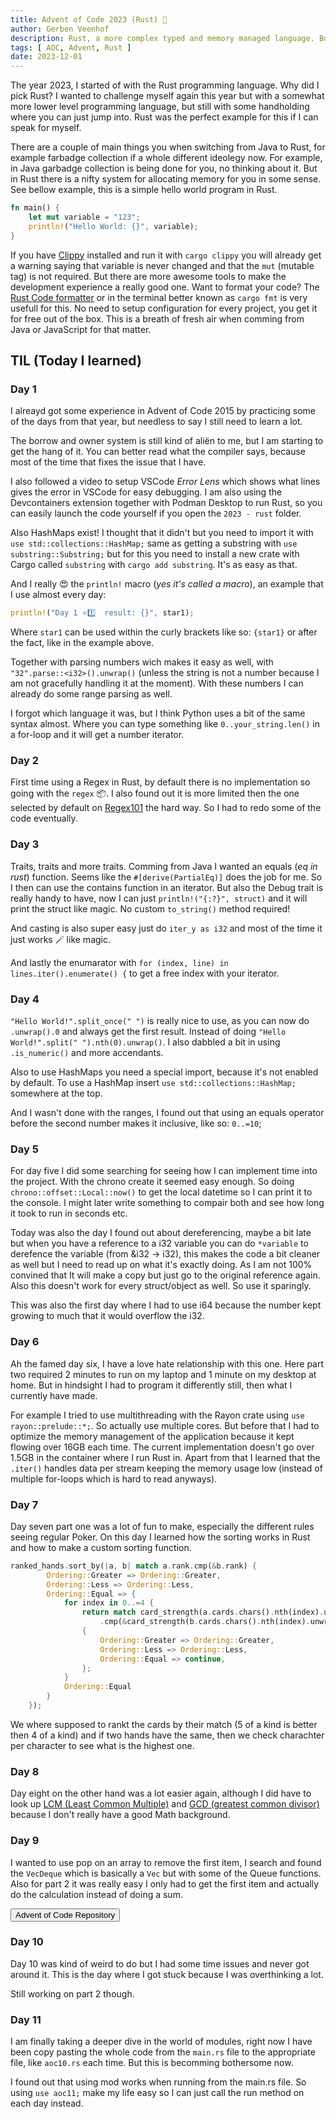 ```yaml
---
title: Advent of Code 2023 (Rust) 🎄
author: Gerben Veenhof
description: Rust, a more complex typed and memory managed language. But still alike Java in some sort cases.
tags: [ AOC, Advent, Rust ]
date: 2023-12-01
---
```


The year 2023, I started of with the Rust programming language. Why did I pick Rust? 
I wanted to challenge myself again this year but with a somewhat more lower level programming language, but still with some handholding where you can just jump into. 
Rust was the perfect example for this if I can speak for myself. 

There are a couple of main things you when switching from Java to Rust, for example farbadge collection if a whole different ideolegy now.
For example, in Java garbadge collection is being done for you, no thinking about it. 
But in Rust there is a nifty system for allocating memory for you in some sense.
See bellow example, this is a simple hello world program in Rust. 

```rust
fn main() {
    let mut variable = "123";
    println!("Hello World: {}", variable);
}
```

If you have [Clippy](https://doc.rust-lang.org/stable/clippy/usage.html) installed and run it with `cargo clippy` you will already get a warning saying that variable is never changed and that the `mut` (mutable tag) is not required. 
But there are more awesome tools to make the development experience a really good one. Want to format your code? The [Rust Code formatter](https://github.com/rust-lang/rustfmt) or in the terminal better known as `cargo fmt` is very usefull for this.
No need to setup configuration for every project, you get it for free out of the box. This is a breath of fresh air when comming from Java or JavaScript for that matter.

## TIL (Today I learned)

### Day 1

I alreayd got some experience in Advent of Code 2015 by practicing some of the days from that year, but needless to say I still need to learn a lot.

The borrow and owner system is still kind of aliën to me, but I am starting to get the hang of it. You can better read what the compiler says, because most of the time that fixes the issue that I have.

I also followed a video to setup VSCode *Error Lens* which shows what lines gives the error in VSCode for easy debugging. I am also using the Devcontainers extension together with Podman Desktop to run Rust, so you can easily launch the code yourself if you open the `2023 - rust` folder.

Also HashMaps exist! I thought that it didn't but you need to import it with `use std::collections::HashMap;` same as getting a substring with `use substring::Substring;` but for this you need to install a new crate with Cargo called `substring` with `cargo add substring`. It's as easy as that.

And I really 😍 the `println!` macro (*yes it's called a macro*), an example that I use almost every day:

```rust
println!("Day 1 ⭐1️⃣  result: {}", star1);
```

Where `star1` can be used within the curly brackets like so: `{star1}` or after the fact, like in the example above.

Together with parsing numbers wich makes it easy as well, with `"32".parse::<i32>().unwrap()` (unless the string is not a number because I am not gracefully handling it at the moment).
With these numbers I can already do some range parsing as well.

I forgot which language it was, but I think Python uses a bit of the same syntax almost. Where you can type something like `0..your_string.len()` in a for-loop and it will get a number iterator.

### Day 2

First time using a Regex in Rust, by default there is no implementation so going with the `regex` 📦. I also found out it is more limited then the one selected by default on [Regex101](https://regex101.com/) the hard way. So I had to redo some of the code eventually.

### Day 3

Traits, traits and more traits. Comming from Java I wanted an equals (*eq in rust*) function. Seems like the `#[derive(PartialEq)]` does the job for me. So I then can use the contains function in an iterator.
But also the Debug trait is really handy to have, now I can just `println!("{:?}", struct)` and it will print the struct like magic. No custom `to_string()` method required!

And casting is also super easy just do `iter_y as i32` and most of the time it just works 🪄 like magic.

And lastly the enumarator with `for (index, line) in lines.iter().enumerate() {` to get a free index with your iterator.

### Day 4

`"Hello World!".split_once(" ")` is really nice to use, as you can now do `.unwrap().0` and always get the first result. Instead of doing `"Hello World!".split(" ").nth(0).unwrap()`.
I also dabbled a bit in using `.is_numeric()` and more accendants.

Also to use HashMaps you need a special import, because it's not enabled by default. To use a HashMap insert `use std::collections::HashMap;` somewhere at the top.

And I wasn't done with the ranges, I found out that using an equals operator before the second number makes it inclusive, like so: `0..=10`;

### Day 5

For day five I did some searching for seeing how I can implement time into the project. With the chrono create it seemed easy enough. So doing `chrono::offset::Local::now()` to get the local datetime so I can print it to the console. I might later write something to compair both and see how long it took to run in seconds etc.

Today was also the day I found out about dereferencing, maybe a bit late but when you have a reference to a i32 variable you can do `*variable` to derefence the variable (from &i32 -> i32), this makes the code a bit cleaner as well but I need to read up on what it's exactly doing. As I am not 100% convined that It will make a copy but just go to the original reference again.
Also this doesn't work for every struct/object as well. So use it sparingly.

This was also the first day where I had to use i64 because the number kept growing to much that it would overflow the i32.

### Day 6

Ah the famed day six, I have a love hate relationship with this one. Here part two required 2 minutes to run on my laptop and 1 minute on my desktop at home. But in hindsight I had to program it differently still, then what I currently have made.

For example I tried to use multithreading with the Rayon crate using `use rayon::prelude::*;`. So actually use multiple cores. But before that I had to optimize the memory management of the application because it kept flowing over 16GB each time. The current implementation doesn't go over 1.5GB in the container where I run Rust in. Apart from that I learned that the `.iter()` handles data per stream keeping the memory usage low (instead of multiple for-loops which is hard to read anyways).

### Day 7

Day seven part one was a lot of fun to make, especially the different rules seeing regular Poker. On this day I learned how the sorting works in Rust and how to make a custom sorting function.

```rust
ranked_hands.sort_by(|a, b| match a.rank.cmp(&b.rank) {
        Ordering::Greater => Ordering::Greater,
        Ordering::Less => Ordering::Less,
        Ordering::Equal => {
            for index in 0..=4 {
                return match card_strength(a.cards.chars().nth(index).unwrap(), joker)
                    .cmp(&card_strength(b.cards.chars().nth(index).unwrap(), joker))
                {
                    Ordering::Greater => Ordering::Greater,
                    Ordering::Less => Ordering::Less,
                    Ordering::Equal => continue,
                };
            }
            Ordering::Equal
        }
    });
```

We where supposed to rankt the cards by their match (5 of a kind is better then 4 of a kind) and if two hands have the same, then we check charachter per character to see what is the highest one.

### Day 8

Day eight on the other hand was a lot easier again, although I did have to look up [LCM (Least Common Multiple)](https://en.wikipedia.org/wiki/Least_common_multiple) and [GCD (greatest common divisor)](https://en.wikipedia.org/wiki/Greatest_common_divisor) because I don't really have a good Math background.

### Day 9

I wanted to use pop on an array to remove the first item, I search and found the `VecDeque` which is basically a `Vec` but with some of the Queue functions.
Also for part 2 it was really easy I only had to get the first item and actually do the calculation instead of doing a sum.


<FlexCenter>
    <Button href="https://github.com/nlxdodge/Advent-Of-Code" icon="mdi:github">Advent of Code Repository</Button>
</FlexCenter>

### Day 10

Day 10 was kind of weird to do but I had some time issues and never got around it. This is the day where I got stuck because I was overthinking a lot.

Still working on part 2 though.

### Day 11

I am finally taking a deeper dive in the world of modules, right now I have been copy pasting the whole code from the `main.rs` file to the appropriate file, like `aoc10.rs` each time. But this is becomming bothersome now.

I found out that using mod works when running from the main.rs file. So using `use aoc11;` make my life easy so I can just call the run method on each day instead.

